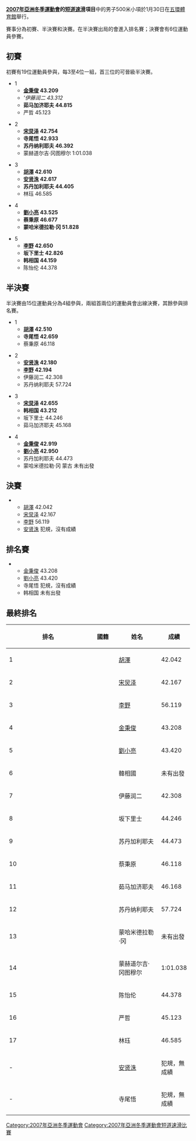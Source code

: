 '''[[2007年亞洲冬季運動會|2007年亞洲冬季運動會]]的[[2007年冬季亞洲運動會短道速滑比賽|短道速滑]]項目'''中的男子500米小項於1月30日在[[五環體育館|五環體育館]]舉行。

賽事分為初賽、半決賽和決賽。在半決賽出局的會進入排名賽；決賽會有6位運動員參賽。
== 初賽 ==
初賽有19位運動員參與，每3至4位一組，首三位的可晉級半決賽。
*1
**'''[[金秉俊|金秉俊]] {{KOR}} 43.209'''    
**'''伊藤润二 {{JPN}} 43.312''    
**'''茹马加济耶夫 {{KAZ}} 44.815'''    
**严哲 {{PRK}} 45.123 

*2       
**'''[[宋炅泽|宋炅泽]] {{KOR}} 42.754'''    
**'''寺尾悟 {{JPN}} 42.933'''    
**'''苏丹纳利耶夫 {{KAZ}} 46.392'''    
**蒙赫道尔吉·冈图穆尔 {{MGL}} 1:01.038 
    
*3
**'''[[胡澤|胡澤]] {{CHN}} 42.610'''    
**'''[[安贤洙|安贤洙]] {{KOR}} 42.617'''    
**'''苏丹加利耶夫 {{KAZ}} 44.405'''
**林珏 {{TPE}} 46.585 

*4       
**'''[[劉小亮|劉小亮]] {{CHN}} 43.525'''    
**'''蔡秉原 {{TPE}} 46.677'''    
**'''蒙哈米德拉勒·冈 {{MGL}} 51.828'''
    
*5
**'''[[李野|李野]] {{CHN}} 42.650'''    
**'''坂下里士 {{JPN}} 42.826'''    
**'''韩相国 {{PRK}} 44.159'''    
**陈怡伦 {{TPE}} 44.378 

== 半決賽 ==
半決賽由15位運動員分為4組參與，兩組首兩位的運動員會出線決賽，其餘參與排名賽。
*1                         
**'''[[胡澤|胡澤]] {{CHN}} 42.510''' 
**'''寺尾悟 {{JPN}} 42.659'''    
**蔡秉原 {{TPE}} 46.118
 
*2   
**'''[[安贤洙|安贤洙]] {{KOR}} 42.180''' 
**'''[[李野|李野]] {{CHN}} 42.194''' 
**伊藤润二 {{JPN}} 42.308 
**苏丹纳利耶夫 {{KAZ}} 57.724 

*3
**'''[[宋炅泽|宋炅泽]] {{KOR}} 42.655'''    
**'''韩相国 {{PRK}} 43.212'''    
**坂下里士 {{JPN}} 44.246        
**茹马加济耶夫 {{KAZ}} 45.168 

*4
**'''[[金秉俊|金秉俊]] {{KOR}} 42.919'''    
**'''[[劉小亮|劉小亮]] {{CHN}} 42.950'''    
**苏丹加利耶夫 {{KAZ}} 44.473        
**蒙哈米德拉勒·冈 蒙古 未有出發 


== 決賽 ==
**[[胡澤|胡澤]] {{CHN}} 42.042 
**[[宋炅泽|宋炅泽]] {{KOR}} 42.167 
**[[李野|李野]] {{CHN}} 56.119        
**[[安贤洙|安贤洙]] {{KOR}} 犯規，沒有成績 



== 排名賽 ==
**[[金秉俊|金秉俊]] {{KOR}} 43.208        
**[[劉小亮|劉小亮]] {{CHN}} 43.420        
**寺尾悟 {{JPN}} 犯規，沒有成績        
**韩相国 {{PRK}} 未有出發 



== 最終排名 ==
{| class=wikitable style="text-align:center" width=550
|-
! width=5%|'''排名'''
! width=15%|'''國籍'''
! width=25%|'''姓名'''
! width=15%|'''成績'''
|- bgcolor="gold"
| align="left"|1|| {{CHN}} || [[胡澤|胡澤]] || 42.042 
|- bgcolor="silver"
| align="left"|2|| {{KOR}} || [[宋炅泽|宋炅泽]] || 42.167  
|-bgcolor="CC9966"
| align="left"|3|| {{CHN}} || [[李野|李野]] || 56.119
|-
| align="left"|4||{{KOR}}|| [[金秉俊|金秉俊]] || 43.208
|-
| align="left"|5||{{CHN}}||[[劉小亮|劉小亮]]|| 43.420
|-
| align="left"|6||{{KOR}}||韓相國|| 未有出發
|-
| align="left"|7||{{JPN}}|| 伊藤润二 || 42.308
|-
| align="left"|8||{{JPN}}|| 坂下里士 || 44.246
|-
| align="left"|9||{{KAZ}}||  苏丹加利耶夫 || 44.473
|-
| align="left"|10||{{TPE}}|| 蔡秉原 || 46.118
|-
| align="left"|11||{{KAZ}}|| 茹马加济耶夫 || 46.168
|-
| align="left"|12||{{KAZ}}|| 苏丹纳利耶夫 || 57.724
|-
| align="left"|13||{{MGL}}|| 蒙哈米德拉勒·冈 || 未有出發
|-
| align="left"|14||{{MGL}}||  蒙赫道尔吉·冈图穆尔 || 1:01.038
|-
| align="left"|15||{{TPE}}|| 陈怡伦 || 44.378
|-
| align="left"|16||{{PRK}}|| 严哲 || 45.123
|-
| align="left"|17||{{RPK}}|| 林珏 || 46.585
|-
| align="left"|-||{{KOR}}|| [[安贤洙|安贤洙]] || 犯規，無成績
|-
| align="left"|-||{{JPN}}|| 寺尾悟 || 犯規，無成績
|}

[[Category:2007年亞洲冬季運動會|Category:2007年亞洲冬季運動會]]
[[Category:2007年亞洲冬季運動會短道速滑比賽|Category:2007年亞洲冬季運動會短道速滑比賽]]